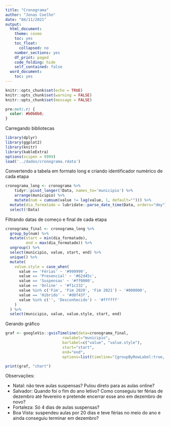 ```yaml
---
title: "Cronograma"
author: "Jonas Coelho"
date: "04/11/2021"
output:
  html_document:
    theme: cosmo
    toc: yes
    toc_float:
      collapsed: no
    number_sections: yes
    df_print: paged
    code_folding: hide
    self_contained: false
  word_document:
    toc: yes
---
```

```r
knitr::opts_chunk$set(echo = TRUE)
knitr::opts_chunk$set(warning = FALSE)
knitr::opts_chunk$set(message = FALSE)
```

```css
pre:not(.r) {
  color: #b0b0b0;
}
```


Carregando bibliotecas
```r
library(dplyr)
library(ggplot2)
library(knitr)
library(kableExtra)
options(scipen = 9999)
load('../dados/cronograma.rdata')
```

Convertendo a tabela em formato long e criando identificador numérico de cada etapa
```r
cronograma_long <- cronograma %>%
    tidyr::pivot_longer(!Data, names_to='municipio') %>%
    arrange(municipio) %>%
    mutate(num = cumsum(value != lag(value, 1, default=""))) %>%
  mutate(dia_formatado = lubridate::parse_date_time(Data, orders="dmy")) %>%
  select(!Data)
```

Filtrando datas de começo e final de cada etapa
```r
cronograma_final <- cronograma_long %>%
  group_by(num) %>%
  mutate(start = min(dia_formatado),
         end = max(dia_formatado)) %>%
  ungroup() %>%
  select(municipio, value, start, end) %>%
  unique() %>%
  mutate(
    value.style = case_when(
      value == 'Férias' ~ '#999999',
      value == 'Presencial' ~ '#62d45c',
      value == 'Suspensas' ~ '#ff0000',
      value == 'Online' ~ '#f1c232',
      value %in% c('Fim', 'Fim 2020', 'Fim 2021') ~ '#000000',
      value == 'Hibrido' ~ '#d8f43f',
      value %in% c('', 'Desconhecido') ~ '#ffffff'
    )
  ) %>%
  select(municipio, value, value.style, start, end)
```

Gerando gráfico
```r
graf <- googleVis::gvisTimeline(data=cronograma_final,
                         rowlabel="municipio",
                         barlabel=c("value", "value.style"),
                         start="start", 
                         end="end",
                         options=list(timeline="{groupByRowLabel:true, showBarLabels:false}", height="1280", width='100%'))

print(graf, "chart")
```


Observações:

- Natal: não teve aulas suspensas? Pulou direto para as aulas online?
- Salvador: Quando foi o fim do ano letivo? Como conseguiu ter férias de dezembro até fevereiro e pretende encerrar esse ano em dezembro de novo?
- Fortaleza: Só 4 dias de aulas suspensas?
- Boa Vista: suspendeu aulas por 20 dias e teve férias no meio do ano e ainda conseguiu terminar em dezembro?
